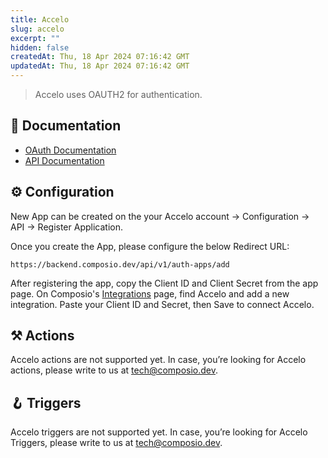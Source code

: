 ```yaml
---
title: Accelo
slug: accelo
excerpt: ""
hidden: false
createdAt: Thu, 18 Apr 2024 07:16:42 GMT
updatedAt: Thu, 18 Apr 2024 07:16:42 GMT
--- 
```

> Accelo uses OAUTH2 for authentication.
## 📔 Documentation

- [OAuth Documentation](https://api.accelo.com/docs/?http#authentication)
- [API Documentation](https://api.accelo.com/docs/?http)

## ⚙️ Configuration

<Tip>New App can be created on the your Accelo account -> Configuration -> API -> Register Application.</Tip>

Once you create the App, please configure the below Redirect URL:


```
https://backend.composio.dev/api/v1/auth-apps/add
```

After registering the app, copy the Client ID and Client Secret from the app page. On Composio's [Integrations](https://app.composio.dev/apps) page, find Accelo and add a new integration. Paste your Client ID and Secret, then Save to connect Accelo.


## ⚒️ Actions

Accelo actions are not supported yet. In case, you’re looking for Accelo actions, please write to us at tech@composio.dev.

## 🪝 Triggers

Accelo triggers are not supported yet. In case, you’re looking for Accelo Triggers, please write to us at tech@composio.dev.
